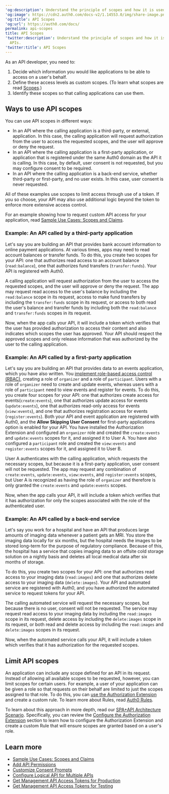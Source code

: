 ---
'og:description': Understand the principle of scopes and how it is used with APIs.
'og:image': https://cdn2.auth0.com/docs-v2/1.14553.0/img/share-image.png
'og:title': API Scopes
'og:url': https://auth0.com/docs/
permalink: api-scopes
title: API Scopes
'twitter:description': Understand the principle of scopes and how it is used with
  APIs.
'twitter:title': API Scopes
---
As an API developer, you need to:

1. Decide which information you would like applications to be able to access on a user's behalf.
2. Define these access levels as custom scopes. (To learn what scopes are read [Scopes](/docs/get-started/apis/scopes).)
3. Identify these scopes so that calling applications can use them.

## Ways to use API scopes

You can use API scopes in different ways:

* In an API where the calling application is a third-party, or external, application. In this case, the calling application will request authorization from the user to access the requested scopes, and the user will approve or deny the request.
* In an API where the calling application is a first-party application, or application that is registered under the same Auth0 domain as the API it is calling. In this case, by default, user consent is not requested, but you may configure consent to be required.
* In an API where the calling application is a back-end service, whether third-party or first-party, and no user exists. In this case, user consent is never requested.

All of these examples use scopes to limit access through use of a token. If you so choose, your API may also use additional logic beyond the token to enforce more extensive access control.

For an example showing how to request custom API access for your application, read [Sample Use Cases: Scopes and Claims](/docs/get-started/apis/scopes/sample-use-cases-scopes-and-claims).

### Example: An API called by a third-party application

Let's say you are building an API that provides bank account information to online payment applications. At various times, apps may need to read account balances or transfer funds. To do this, you create two scopes for your API: one that authorizes read access to an account balance (`read:balance`), one that authorizes fund transfers (`transfer:funds`). Your API is registered with Auth0.

A calling application will request authorization from the user to access the requested scopes, and the user will approve or deny the request. The app may request read access to the user's balance by including the `read:balance` scope in its request, access to make fund transfers by including the `transfer:funds` scope in its request, or access to both read the user's balance and transfer funds by including both the `read:balance` and `transfer:funds` scopes in its request.

Now, when the app calls your API, it will include a token which verifies that the user has provided authorization to access their content and also indicates which scopes the user has approved. Your API should respect the approved scopes and only release information that was authorized by the user to the calling application.

### Example: An API called by a first-party application

Let's say you are building an API that provides data to an events application, which you have also written. You [implement role-based access control (RBAC)](/docs/manage-users/access-control/rbac), creating a role of `organizer` and a role of `participant`. Users with a role of `organizer` need to create and update events, whereas users with a role of `participant` need to view events and register for events. To do this, you create four scopes for your API: one that authorizes create access for events(`create:events`), one that authorizes update access for events (`update:events`), one that authorizes read-only access for events (`view:events`), and one that authorizes registration access for events (`register:events`). Both your API and event application are registered with Auth0, and the **Allow Skipping User Consent** for first-party applications option is enabled for your API. You have installed the Authorization Extension and configured an `organizer` role and created the `create:events` and `update:events` scopes for it, and assigned it to User A. You have also configured a `participant` role and created the `view:events` and `register:events` scopes for it, and assigned it to User B.

User A authenticates with the calling application, which requests the necessary scopes, but because it is a first-party application, user consent will not be requested. The app may request any combination of `create:events`, `update:events`, `view:events`, and `register:events` scopes, but User A is recognized as having the role of `organizer` and therefore is only granted the `create:events` and `update:events` scopes.

Now, when the app calls your API, it will include a token which verifies that it has authorization for only the scopes associated with the role of the authenticated user.

### Example: An API called by a back-end service

Let's say you work for a hospital and have an API that produces large amounts of imaging data whenever a patient gets an MRI. You store the imaging data locally for six months, but the hospital needs the images to be stored long-term for the purpose of regulatory compliance. Because of this, the hospital has a service that copies imaging data to an offsite cold storage solution on a nightly basis and deletes all local medical data after six months of storage.

To do this, you create two scopes for your API: one that authorizes read access to your imaging data (`read:images`) and one that authorizes delete access to your imaging data (`delete:images`). Your API and automated service are registered with Auth0, and you have authorized the automated service to request tokens for your API.

The calling automated service will request the necessary scopes, but because there is no user, consent will not be requested. The service may request read access to your imaging data by including the `read:images` scope in its request, delete access by including the `delete:images` scope in its request, or both read and delete access by including the `read:images` and `delete:images` scopes in its request.

Now, when the automated service calls your API, it will include a token which verifies that it has authorization for the requested scopes.

## Limit API scopes

An application can include any scope defined for an API in its request. Instead of allowing all available scopes to be requested, however, you can limit scopes for certain users. For example, a user of your application can be given a role so that requests on their behalf are limited to just the scopes assigned to that role. To do this, you can [use the Authorization Extension](/docs/customize/extensions/authorization-extension) and create a custom rule. To learn more about Rules, read [Auth0 Rules](/docs/customize/rules).

To learn about this approach in more depth, read our [SPA+API Architecture Scenario](/docs/get-started/architecture-scenarios/spa-api/part-1). Specifically, you can review the [Configure the Authorization Extension](/docs/get-started/architecture-scenarios/spa-api/part-2#configure-the-authorization-extension) section to learn how to configure the Authorization Extension and create a custom Rule that will ensure scopes are granted based on a user's role.

## Learn more

* [Sample Use Cases: Scopes and Claims](/docs/get-started/apis/scopes/sample-use-cases-scopes-and-claims)
* [Add API Permissions](/docs/get-started/apis/add-api-permissions)
* [Customize Consent Prompts](/docs/customize/login-pages/customize-consent-prompts)
* [Configure Logical API for Multiple APIs](/docs/get-started/apis/set-logical-api)
* [Get Management API Access Tokens for Production](/docs/secure/tokens/access-tokens/management-api-access-tokens/get-management-api-access-tokens-for-production)
* [Get Management API Access Tokens for Testing](/docs/secure/tokens/access-tokens/management-api-access-tokens/get-management-api-access-tokens-for-testing)